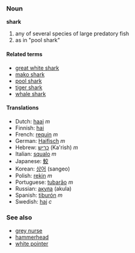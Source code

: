 ===Noun===
'''shark'''

# any of several species of large predatory fish
# as in "pool shark"<!-- please insert real def -->

====Related terms====
*[[great white shark]]
*[[mako shark]]
*[[pool shark]]
*[[tiger shark]]
*[[whale shark]]

====Translations====
*Dutch: [[haai]] ''m''
*Finnish: [[hai]]
*French: [[requin]] ''m''
*German: [[Haifisch]] ''m''
*Hebrew: [[כריש]] (Ka'rish) ''m''
*Italian: [[squalo]] ''m''
*Japanese: [[鮫]]
*Korean: [[상어]] (sangeo)
*Polish: [[rekin]] ''m''
*Portuguese: [[tubarão]] ''m''
*Russian: [[акула]] (akula)
*Spanish: [[tiburón]] ''m''
*Swedish: [[haj]] ''c''

===See also===
*[[grey nurse]]
*[[hammerhead]]
*[[white pointer]]